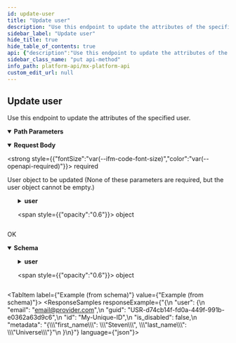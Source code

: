 ```yaml
---
id: update-user
title: "Update user"
description: "Use this endpoint to update the attributes of the specified user."
sidebar_label: "Update user"
hide_title: true
hide_table_of_contents: true
api: {"description":"Use this endpoint to update the attributes of the specified user.","operationId":"updateUser","parameters":[{"description":"The unique id for a `user`.","example":"USR-fa7537f3-48aa-a683-a02a-b18940482f54","in":"path","name":"user_guid","required":true,"schema":{"type":"string"}}],"requestBody":{"content":{"application/json":{"schema":{"properties":{"user":{"properties":{"email":{"example":"email@provider.com","type":"string"},"id":{"example":"My-Unique-ID","type":"string"},"is_disabled":{"example":false,"type":"boolean"},"metadata":{"example":"{\\\"first_name\\\": \\\"Steven\\\", \\\"last_name\\\": \\\"Universe\\\"}","type":"string"}},"type":"object"}},"type":"object"}}},"description":"User object to be updated (None of these parameters are required, but the user object cannot be empty.)","required":true},"responses":{"200":{"content":{"application/vnd.mx.api.v1+json":{"schema":{"properties":{"user":{"properties":{"email":{"example":"email@provider.com","nullable":true,"type":"string"},"guid":{"example":"USR-d74cb14f-fd0a-449f-991b-e0362a63d9c6","nullable":true,"type":"string"},"id":{"example":"My-Unique-ID","nullable":true,"type":"string"},"is_disabled":{"example":false,"nullable":true,"type":"boolean"},"metadata":{"example":"{\\\"first_name\\\": \\\"Steven\\\", \\\"last_name\\\": \\\"Universe\\\"}","nullable":true,"type":"string"}},"type":"object"}},"type":"object"}}},"description":"OK"}},"tags":["users"],"method":"put","path":"/users/{user_guid}","servers":[{"url":"https://api.mx.com"},{"url":"https://int-api.mx.com"}],"security":[{"basicAuth":[]}],"securitySchemes":{"basicAuth":{"scheme":"basic","type":"http"}},"jsonRequestBodyExample":{"user":{"email":"email@provider.com","id":"My-Unique-ID","is_disabled":false,"metadata":"{\\\"first_name\\\": \\\"Steven\\\", \\\"last_name\\\": \\\"Universe\\\"}"}},"info":{"contact":{"name":"MX Platform API","url":"https://www.mx.com/products/platform-api"},"description":"The MX Platform API is a powerful, fully-featured API designed to make aggregating and enhancing financial data easy and reliable. It can seamlessly connect your app or website to tens of thousands of financial institutions.","title":"MX Platform API","version":"0.1.0"},"postman":{"name":"Update user","description":{"content":"Use this endpoint to update the attributes of the specified user.","type":"text/plain"},"url":{"path":["users",":user_guid"],"host":["{{baseUrl}}"],"query":[],"variable":[{"disabled":false,"description":{"content":"(Required) The unique id for a `user`.","type":"text/plain"},"type":"any","value":"","key":"user_guid"}]},"header":[{"key":"Content-Type","value":"application/json"},{"key":"Accept","value":"application/vnd.mx.api.v1+json"}],"method":"PUT","body":{"mode":"raw","raw":"\"\"","options":{"raw":{"language":"json"}}}}}
sidebar_class_name: "put api-method"
info_path: platform-api/mx-platform-api
custom_edit_url: null
---
```



## Update user



Use this endpoint to update the attributes of the specified user.


<details style={{"marginBottom":"1rem"}} data-collapsed={false} open={true}>
<summary style={{}}>
<strong>Path Parameters</strong>
</summary>

<div>
<ul>
<ParamsItem className={"paramsItem"} param={{"description":"The unique id for a `user`.","example":"USR-fa7537f3-48aa-a683-a02a-b18940482f54","in":"path","name":"user_guid","required":true,"schema":{"type":"string"}}}></ParamsItem>
</ul>
</div>
</details>

<MimeTabs>
<TabItem label={"application/json"} value={"application/json-schema"}>
<details style={{}} data-collapsed={false} open={true}>
<summary style={{"textAlign":"left"}}>
<strong>Request Body</strong>

<strong style={{"fontSize":"var(--ifm-code-font-size)","color":"var(--openapi-required)"}}> required</strong>
</summary>

<div style={{"textAlign":"left","marginLeft":"1rem"}}>
<div style={{"marginTop":"1rem","marginBottom":"1rem"}}>

User object to be updated (None of these parameters are required, but the user object cannot be empty.)

</div>
</div>

<ul style={{"marginLeft":"1rem"}}>
<SchemaItem collapsible={true} className={"schemaItem"}>
<details style={{}}>
<summary style={{}}>
<strong>user</strong>

<span style={{"opacity":"0.6"}}> object</span>
</summary>

<div style={{"marginLeft":"1rem"}}>
<SchemaItem collapsible={false} name={"email"} required={false} schemaName={"string"} qualifierMessage={undefined} schema={{"example":"email@provider.com","type":"string"}}></SchemaItem>

<SchemaItem collapsible={false} name={"id"} required={false} schemaName={"string"} qualifierMessage={undefined} schema={{"example":"My-Unique-ID","type":"string"}}></SchemaItem>

<SchemaItem collapsible={false} name={"is_disabled"} required={false} schemaName={"boolean"} qualifierMessage={undefined} schema={{"example":false,"type":"boolean"}}></SchemaItem>

<SchemaItem collapsible={false} name={"metadata"} required={false} schemaName={"string"} qualifierMessage={undefined} schema={{"example":"{\\\"first_name\\\": \\\"Steven\\\", \\\"last_name\\\": \\\"Universe\\\"}","type":"string"}}></SchemaItem>
</div>
</details>
</SchemaItem>
</ul>
</details>
</TabItem>
</MimeTabs>

<div>
<ApiTabs>
<TabItem label={"200"} value={"200"}>
<div>

OK

</div>

<div>
<MimeTabs schemaType={"response"}>
<TabItem label={"application/vnd.mx.api.v1+json"} value={"application/vnd.mx.api.v1+json"}>
<SchemaTabs>
<TabItem label={"Schema"} value={"Schema"}>
<details style={{}} data-collapsed={false} open={true}>
<summary style={{"textAlign":"left"}}>
<strong>Schema</strong>
</summary>

<div style={{"textAlign":"left","marginLeft":"1rem"}}></div>

<ul style={{"marginLeft":"1rem"}}>
<SchemaItem collapsible={true} className={"schemaItem"}>
<details style={{}}>
<summary style={{}}>
<strong>user</strong>

<span style={{"opacity":"0.6"}}> object</span>
</summary>

<div style={{"marginLeft":"1rem"}}>
<SchemaItem collapsible={false} name={"email"} required={false} schemaName={"string"} qualifierMessage={undefined} schema={{"example":"email@provider.com","nullable":true,"type":"string"}}></SchemaItem>

<SchemaItem collapsible={false} name={"guid"} required={false} schemaName={"string"} qualifierMessage={undefined} schema={{"example":"USR-d74cb14f-fd0a-449f-991b-e0362a63d9c6","nullable":true,"type":"string"}}></SchemaItem>

<SchemaItem collapsible={false} name={"id"} required={false} schemaName={"string"} qualifierMessage={undefined} schema={{"example":"My-Unique-ID","nullable":true,"type":"string"}}></SchemaItem>

<SchemaItem collapsible={false} name={"is_disabled"} required={false} schemaName={"boolean"} qualifierMessage={undefined} schema={{"example":false,"nullable":true,"type":"boolean"}}></SchemaItem>

<SchemaItem collapsible={false} name={"metadata"} required={false} schemaName={"string"} qualifierMessage={undefined} schema={{"example":"{\\\"first_name\\\": \\\"Steven\\\", \\\"last_name\\\": \\\"Universe\\\"}","nullable":true,"type":"string"}}></SchemaItem>
</div>
</details>
</SchemaItem>
</ul>
</details>
</TabItem>

<TabItem label={"Example (from schema)"} value={"Example (from schema)"}>
<ResponseSamples responseExample={"{\n  \"user\": {\n    \"email\": \"email@provider.com\",\n    \"guid\": \"USR-d74cb14f-fd0a-449f-991b-e0362a63d9c6\",\n    \"id\": \"My-Unique-ID\",\n    \"is_disabled\": false,\n    \"metadata\": \"{\\\\\\\"first_name\\\\\\\": \\\\\\\"Steven\\\\\\\", \\\\\\\"last_name\\\\\\\": \\\\\\\"Universe\\\\\\\"}\"\n  }\n}"} language={"json"}></ResponseSamples>
</TabItem>
</SchemaTabs>
</TabItem>
</MimeTabs>
</div>
</TabItem>
</ApiTabs>
</div>

      